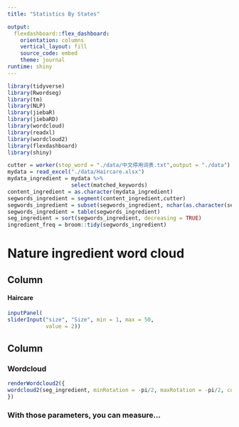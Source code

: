 ```yaml
---
title: "Statistics By States"

output: 
  flexdashboard::flex_dashboard:
    orientation: columns
    vertical_layout: fill
    source_code: embed
    theme: journal
runtime: shiny
---
```



```r
library(tidyverse)
library(Rwordseg)
library(tm)
library(NLP)
library(jiebaR)
library(jiebaRD)
library(wordcloud)
library(readxl)
library(wordcloud2)
library(flexdashboard)
library(shiny)
```

```r
cutter = worker(stop_word = "./data/中文停用词表.txt",output = "./data")
mydata = read_excel("./data/Haircare.xlsx")
mydata_ingredient = mydata %>% 
                    select(matched_keywords)
content_ingredient = as.character(mydata_ingredient)
segwords_ingredient = segment(content_ingredient,cutter)
segwords_ingredient = subset(segwords_ingredient, nchar(as.character(segwords_ingredient))>1)
segwords_ingredient = table(segwords_ingredient)
seg_ingredient = sort(segwords_ingredient, decreasing = TRUE)
ingredient_freq = broom::tidy(segwords_ingredient)

```

Nature ingredient word cloud
=====================================

Column {.sidebar}
-----------------------------------------------------------------------

#### Haircare

```r
inputPanel(
sliderInput("size", "Size", min = 1, max = 50, 
            value = 2))

```




Column 
-----------------------------------------------------------------------
  
### Wordcloud {data-height=800}
  
```r
renderWordcloud2({ 
wordcloud2(seg_ingredient, minRotation = -pi/2, maxRotation = -pi/2, color = "random-light", size = input$size)
})

```

### With those parameters, you can measure... {data-height=200}

```r

```
